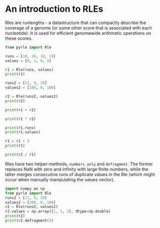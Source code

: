# An introduction to RLEs

Rles are runlengths - a datastructure that can compactly describe the coverage
of a genome (or some other score that is associated with each nucleotide). It is
used for efficient genomewide arithmetic operations on these scores.

```python
from pyrle import Rle

runs = [10, 10, 10, 10]
values = [0, 1, 0, 0]

r1 = Rle(runs, values)
print(r1)

runs2 = [11, 9, 20]
values2 = [100, 0, 100]

r2 = Rle(runs2, values2)
print(r2)

print(r1 + r2)

print(r1 * r2)

print(r1.runs)
print(r1.values)

r1 = r1 + 5
print(r1)

print(r2 / r1)
```

Rles have two helper-methods, `numbers_only` and `defragment`. The former
replaces NaN with zero and infinity with large finite numbers, while the latter
merges consecutive runs of duplicate values in the Rle (which might occur when
manually manipulating the values vector).

```python
import numpy as np
from pyrle import Rle
runs2 = [11, 9, 20]
values2 = [100, 0, 100]
r2 = Rle(runs2, values2)
r2.values = np.array([1, 1, 1], dtype=np.double)
print(r2)
print(r2.defragment())
```